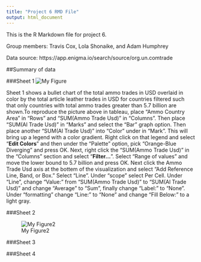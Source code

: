 ```yaml
---
title: "Project 6 RMD File"
output: html_document
---
```


This is the R Markdown file for project 6.

Group members: Travis Cox, Lola Shonaike, and Adam Humphrey

Data source: https://app.enigma.io/search/source/org.un.comtrade

##Summary of data



###Sheet 1
![My Figure](./sheet1.png)

Sheet 1 shows a bullet chart of the total ammo trades in USD overlaid in color by the total article leather trades in USD for countries filtered such that only countries with total ammo trades greater than 5.7 billion are shown.To reproduce the picture above in tableau, place "Ammo Country Area" in "Rows" and "SUM(Ammo Trade Usd)" in "Columns". Then place "SUM(Al Trade Usd)" in "Marks" and select the "Bar" graph option. Then place another "SUM(Al Trade Usd)" into "Color" under in "Mark". This will bring up a legend with a color gradient. Right click on that legend and select "**Edit Colors**" and then under the "Palette" option, pick "Orange-Blue Diverging" and press OK. Next, right click the "SUM(Ammo Trade Usd)" in the "Columns" section and select "**Filter...**". Select "Range of values" and move the lower bound to 5.7 billion and press OK. Next click the Ammo Trade Usd axis at the bottem of the visualization and select "Add Reference Line, Band, or Box." Select "Line". Under "scope" select Per Cell. Under "Line", change "Value:" from "SUM(Ammo Trade Usd)" to "SUM(Al Trade Usd)" and change "Average" to "Sum", finally change "Label:" to "None". Under "formatting" change "Line:" to "None" and change "Fill Below:" to a light gray.

###Sheet 2

![My Figure2](./sheet2.png)

###Sheet 3


###Sheet 4